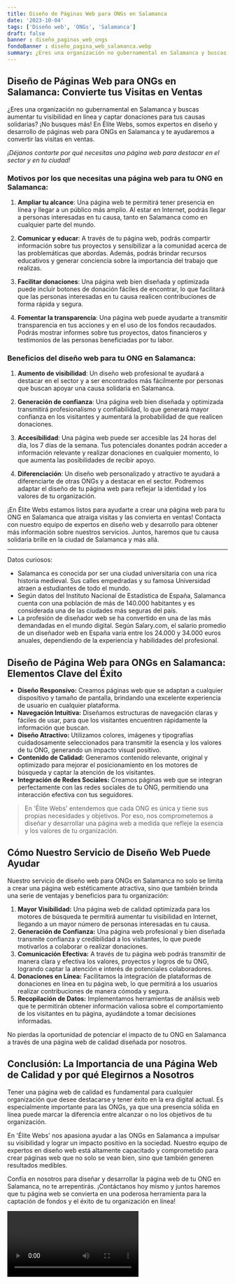 ```yaml
---
title: Diseño de Páginas Web para ONGs en Salamanca
date: '2023-10-04'
tags: ['Diseño web', 'ONGs', 'Salamanca']
draft: false
banner : diseño_paginas_web_ongs
fondoBanner : diseño_pagina_web_salamanca.webp
summary: ¿Eres una organización no gubernamental en Salamanca y buscas aumentar tu visibilidad en línea y captar donaciones para tus causas solidarias? ¡No busques más! En Élite Webs, somos expertos en diseño y desarrollo de páginas web para ONGs en Salamanca y te ayudaremos a convertir las visitas en ventas.
---
```


## Diseño de Páginas Web para ONGs en Salamanca: Convierte tus Visitas en Ventas

¿Eres una organización no gubernamental en Salamanca y buscas aumentar tu visibilidad en línea y captar donaciones para tus causas solidarias? ¡No busques más! En Élite Webs, somos expertos en diseño y desarrollo de páginas web para ONGs en Salamanca y te ayudaremos a convertir las visitas en ventas.

*¡Déjanos contarte por qué necesitas una página web para destacar en el sector y en tu ciudad!*

### Motivos por los que necesitas una página web para tu ONG en Salamanca:

1. **Ampliar tu alcance**: Una página web te permitirá tener presencia en línea y llegar a un público más amplio. Al estar en Internet, podrás llegar a personas interesadas en tu causa, tanto en Salamanca como en cualquier parte del mundo.

2. **Comunicar y educar**: A través de tu página web, podrás compartir información sobre tus proyectos y sensibilizar a la comunidad acerca de las problemáticas que abordas. Además, podrás brindar recursos educativos y generar conciencia sobre la importancia del trabajo que realizas.

3. **Facilitar donaciones**: Una página web bien diseñada y optimizada puede incluir botones de donación fáciles de encontrar, lo que facilitará que las personas interesadas en tu causa realicen contribuciones de forma rápida y segura.

4. **Fomentar la transparencia**: Una página web puede ayudarte a transmitir transparencia en tus acciones y en el uso de los fondos recaudados. Podrás mostrar informes sobre tus proyectos, datos financieros y testimonios de las personas beneficiadas por tu labor.

### Beneficios del diseño web para tu ONG en Salamanca:

1. **Aumento de visibilidad**: Un diseño web profesional te ayudará a destacar en el sector y a ser encontrados más fácilmente por personas que buscan apoyar una causa solidaria en Salamanca.

2. **Generación de confianza**: Una página web bien diseñada y optimizada transmitirá profesionalismo y confiabilidad, lo que generará mayor confianza en los visitantes y aumentará la probabilidad de que realicen donaciones.

3. **Accesibilidad**: Una página web puede ser accesible las 24 horas del día, los 7 días de la semana. Tus potenciales donantes podrán acceder a información relevante y realizar donaciones en cualquier momento, lo que aumenta las posibilidades de recibir apoyo.

4. **Diferenciación**: Un diseño web personalizado y atractivo te ayudará a diferenciarte de otras ONGs y a destacar en el sector. Podremos adaptar el diseño de tu página web para reflejar la identidad y los valores de tu organización.

¡En Élite Webs estamos listos para ayudarte a crear una página web para tu ONG en Salamanca que atraiga visitas y las convierta en ventas! Contacta con nuestro equipo de expertos en diseño web y desarrollo para obtener más información sobre nuestros servicios. Juntos, haremos que tu causa solidaria brille en la ciudad de Salamanca y más allá.

---

Datos curiosos:

- Salamanca es conocida por ser una ciudad universitaria con una rica historia medieval. Sus calles empedradas y su famosa Universidad atraen a estudiantes de todo el mundo.
- Según datos del Instituto Nacional de Estadística de España, Salamanca cuenta con una población de más de 140.000 habitantes y es considerada una de las ciudades más seguras del país.
- La profesión de diseñador web se ha convertido en una de las más demandadas en el mundo digital. Según Salary.com, el salario promedio de un diseñador web en España varía entre los 24.000 y 34.000 euros anuales, dependiendo de la experiencia y habilidades del profesional.

<GifSeo />

<Cta />

## Diseño de Página Web para ONGs en Salamanca: Elementos Clave del Éxito

- **Diseño Responsivo:** Creamos páginas web que se adaptan a cualquier dispositivo y tamaño de pantalla, brindando una excelente experiencia de usuario en cualquier plataforma.
- **Navegación Intuitiva:** Diseñamos estructuras de navegación claras y fáciles de usar, para que los visitantes encuentren rápidamente la información que buscan.
- **Diseño Atractivo:** Utilizamos colores, imágenes y tipografías cuidadosamente seleccionados para transmitir la esencia y los valores de tu ONG, generando un impacto visual positivo.
- **Contenido de Calidad:** Generamos contenido relevante, original y optimizado para mejorar el posicionamiento en los motores de búsqueda y captar la atención de los visitantes.
- **Integración de Redes Sociales:** Creamos páginas web que se integran perfectamente con las redes sociales de tu ONG, permitiendo una interacción efectiva con tus seguidores.

> En 'Élite Webs' entendemos que cada ONG es única y tiene sus propias necesidades y objetivos. Por eso, nos comprometemos a diseñar y desarrollar una página web a medida que refleje la esencia y los valores de tu organización.

## Cómo Nuestro Servicio de Diseño Web Puede Ayudar

Nuestro servicio de diseño web para ONGs en Salamanca no solo se limita a crear una página web estéticamente atractiva, sino que también brinda una serie de ventajas y beneficios para tu organización:

1. **Mayor Visibilidad:** Una página web de calidad optimizada para los motores de búsqueda te permitirá aumentar tu visibilidad en Internet, llegando a un mayor número de personas interesadas en tu causa.
2. **Generación de Confianza:** Una página web profesional y bien diseñada transmite confianza y credibilidad a los visitantes, lo que puede motivarlos a colaborar o realizar donaciones.
3. **Comunicación Efectiva:** A través de tu página web podrás transmitir de manera clara y efectiva los valores, proyectos y logros de tu ONG, logrando captar la atención e interés de potenciales colaboradores.
4. **Donaciones en Línea:** Facilitamos la integración de plataformas de donaciones en línea en tu página web, lo que permitirá a los usuarios realizar contribuciones de manera cómoda y segura.
5. **Recopilación de Datos:** Implementamos herramientas de análisis web que te permitirán obtener información valiosa sobre el comportamiento de los visitantes en tu página, ayudándote a tomar decisiones informadas.

No pierdas la oportunidad de potenciar el impacto de tu ONG en Salamanca a través de una página web de calidad diseñada por nosotros.

## Conclusión: La Importancia de una Página Web de Calidad y por qué Elegirnos a Nosotros

Tener una página web de calidad es fundamental para cualquier organización que desee destacarse y tener éxito en la era digital actual. Es especialmente importante para las ONGs, ya que una presencia sólida en línea puede marcar la diferencia entre alcanzar o no los objetivos de tu organización.

En 'Élite Webs' nos apasiona ayudar a las ONGs en Salamanca a impulsar su visibilidad y lograr un impacto positivo en la sociedad. Nuestro equipo de expertos en diseño web está altamente capacitado y comprometido para crear páginas web que no solo se vean bien, sino que también generen resultados medibles.

Confía en nosotros para diseñar y desarrollar la página web de tu ONG en Salamanca, no te arrepentirás. ¡Contáctanos hoy mismo y juntos haremos que tu página web se convierta en una poderosa herramienta para la captación de fondos y el éxito de tu organización en línea!

<Video />

<CtaBot job='ONGs' city='Salamanca'/>

<Gmaps query='Salamanca+españa+maps' />
